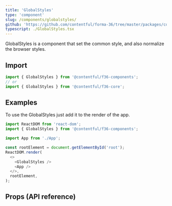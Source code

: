 ```yaml
---
title: 'GlobalStyles'
type: 'component'
slug: /components/globalstyles/
github: 'https://github.com/contentful/forma-36/tree/master/packages/core/src/GlobalStyles'
typescript: ./GlobalStyles.tsx
---
```



GlobalStyles is a component that set the common style, and also normalize the browser styles.

## Import

```js static=true
import { GlobalStyles } from '@contentful/f36-components';
// or
import { GlobalStyles } from '@contentful/f36-core';
```

## Examples

To use the GlobalStyles just add it to the render of the app.

```js static=true
import ReactDOM from 'react-dom';
import { GlobalStyles } from '@contentful/f36-components';

import App from './App';

const rootElement = document.getElementById('root');
ReactDOM.render(
  <>
    <GlobalStyles />
    <App />
  </>,
  rootElement,
);
```

## Props (API reference)

<PropsTable of="GlobalStyles" />
